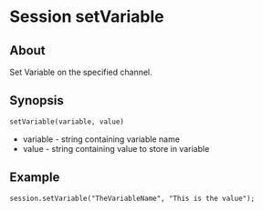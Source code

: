
# Session setVariable 

 

## About

Set Variable on the specified channel.


## Synopsis

```xml
setVariable(variable, value)
```

* variable - string containing variable name
* value - string containing value to store in variable

## Example

```xml
session.setVariable("TheVariableName", "This is the value");
```

  

